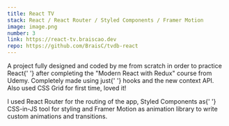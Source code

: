 ```yaml
---
title: React TV
stack: React / React Router / Styled Components / Framer Motion
image: image.png
number: 3
link: https://react-tv.braiscao.dev
repo: https://github.com/BraisC/tvdb-react
---
```


<ModalText>
  <p>
    A project fully designed and coded by me from scratch in order to practice <span>React</span>{' '}
    after completing the "Modern React with Redux" course from Udemy. Completely made using just{' '}
    <span>hooks</span> and the new <span>context API</span>. Also used <span>CSS Grid</span> for
    first time, loved it!
  </p>
  <p>
    I used <span>React Router</span> for the routing of the app, <span>Styled Components</span> as{' '}
    <span>CSS-in-JS</span> tool for styling and <span>Framer Motion</span> as animation library to
    write custom animations and transitions.
  </p>
</ModalText>

